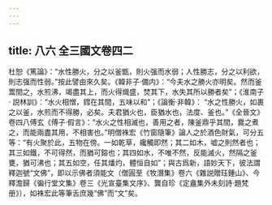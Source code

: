 ```yaml
---
---
---
```

title: 八六 全三國文卷四二
---




杜恕《篤論》：“水性勝火，分之以釜甑，則火强而水弱；人性勝志，分之以利欲，則志强而性弱。”按此譬由來久矣。《韓非子·備内》：“今夫水之勝火亦明矣。然而釜鬻間之，水煎沸，竭盡其上，而火得熾盛，焚其下，水失其所以勝者矣”；《淮南子· 説林訓》：“水火相憎，鏏在其間，五味以和”；《論衡·非韓》： “水之性勝火，如裹之以釜，水煎而不得勝，必矣。夫君猶火也，臣猶水也，法度、釜也。”《全晉文》卷四八傅玄《傅子·假言》：“水火之性相滅也，善用之者，陳釜鼎乎其間，爨之煮之，而能兩盡其用，不相害也。”明僧袾宏《竹窗隨筆》論人之於酒色財氣，可分五等：“有火聚於此，五物在傍。一如乾草，纔觸即然；其二如木，嘘之則然者也；其三如鐵，不可得然，而猶可鎔也；其四如水，不唯不然，反能滅火，然隔之釜甕，猶可沸也；其五如空，任其燔灼，體恒自如”；與古爲新，語妙天下，彼法謂釋迦號“文佛”，即以示佛者須能文（僧圓至《牧潛集》卷六《雜説贈珏鍾山》、今釋澹歸《徧行堂文集》卷三《光宣臺集文序》、龔自珍《定盦集外未刻詩·題梵册》），如袾宏此等筆舌庶幾“佛”而“文”矣。